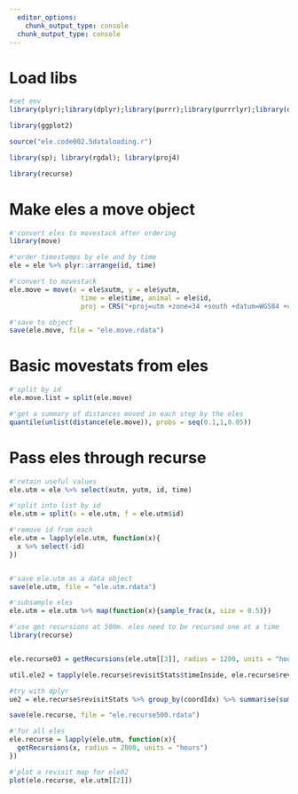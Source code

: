 ```yaml
---
  editor_options: 
    chunk_output_type: console
  chunk_output_type: console
---
```

  
# Load libs
  
```r
#set env
library(plyr);library(dplyr);library(purrr);library(purrrlyr);library(data.table);library(lubridate)

library(ggplot2)
```

```r
source("ele.code002.5dataloading.r")
```

```r
library(sp); library(rgdal); library(proj4)

library(recurse)
```

# Make eles a move object

```r
#'convert eles to movestack after ordering
library(move)

#'order timestamps by ele and by time
ele = ele %>% plyr::arrange(id, time)

#'convert to movestack
ele.move = move(x = ele$xutm, y = ele$yutm, 
                  time = ele$time, animal = ele$id,
                  proj = CRS("+proj=utm +zone=34 +south +datum=WGS84 +units=m +no_defs"))

#'save to object
save(ele.move, file = "ele.move.rdata")
```

# Basic movestats from eles

```r
#'split by id
ele.move.list = split(ele.move)

#'get a summary of distances moved in each step by the eles
quantile(unlist(distance(ele.move)), probs = seq(0.1,1,0.05))
```


# Pass eles through recurse

```r
#'retain useful values
ele.utm = ele %>% select(xutm, yutm, id, time)

#'split into list by id
ele.utm = split(x = ele.utm, f = ele.utm$id)

#'remove id from each
ele.utm = lapply(ele.utm, function(x){
  x %>% select(-id)
})


#'save ele.utm as a data object
save(ele.utm, file = "ele.utm.rdata")
```

```r
#'subsample eles
ele.utm = ele.utm %>% map(function(x){sample_frac(x, size = 0.5)})
```


```r
#'use get recursions at 500m. eles need to be recursed one at a time
library(recurse)


ele.recurse03 = getRecursions(ele.utm[[3]], radius = 1200, units = "hours")
```



```r
util.ele2 = tapply(ele.recurse$revisitStats$timeInside, ele.recurse$revisitStats$coordIdx,sum)

#try with dplyr
ue2 = ele.recurse$revisitStats %>% group_by(coordIdx) %>% summarise(sum(timeInside))

save(ele.recurse, file = "ele.recurse500.rdata")
```


```r
#'for all eles
ele.recurse = lapply(ele.utm, function(x){
  getRecursions(x, radius = 2000, units = "hours")
})
```

```r
#'plot a revisit map for ele02
plot(ele.recurse, ele.utm[[2]])
```

